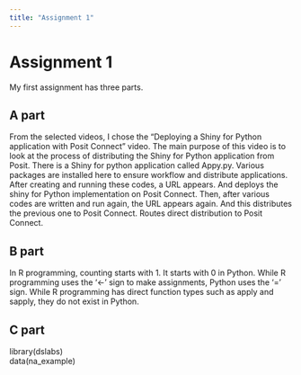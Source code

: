 ```yaml
---
title: "Assignment 1"
---
```


# Assignment 1

My first assignment has three parts.

## A part

From the selected videos, I chose the "Deploying a Shiny for Python application with Posit Connect" video. The main purpose of this video is to look at the process of distributing the Shiny for Python application from Posit. There is a Shiny for python application called Appy.py. Various packages are installed here to ensure workflow and distribute applications. After creating and running these codes, a URL appears. And deploys the shiny for Python implementation on Posit Connect. Then, after various codes are written and run again, the URL appears again. And this distributes the previous one to Posit Connect. Routes direct distribution to Posit Connect.

## B part

In R programming, counting starts with 1. It starts with 0 in Python. While R programming uses the '\<-' sign to make assignments, Python uses the '=' sign. While R programming has direct function types such as apply and sapply, they do not exist in Python.

## C part

library(dslabs)\
data(na_example)
